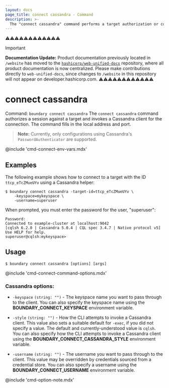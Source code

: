 ```yaml
---
layout: docs
page_title: connect cassandra - Command
description: >-
  The "connect cassandra" command performs a target authorization or consumes an existing authorization token, and then launches a proxied Cassandra (CQL) connection.
---
```


⚠️⚠️⚠️⚠️⚠️⚠️⚠️⚠️⚠️⚠️⚠️⚠️
> [!IMPORTANT]  
> **Documentation Update:** Product documentation previously located in `/website` has moved to the [`hashicorp/web-unified-docs`](https://github.com/hashicorp/web-unified-docs) repository, where all product documentation is now centralized. Please make contributions directly to `web-unified-docs`, since changes to `/website` in this repository will not appear on developer.hashicorp.com.
⚠️⚠️⚠️⚠️⚠️⚠️⚠️⚠️⚠️⚠️⚠️⚠️

# connect cassandra

Command: `boundary connect cassandra`
The `connect cassandra` command authorizes a session against a target and invokes a Cassandra client for the connection.
The command fills in the local address and port.

> **Note:** Currently, only configurations using Cassandra's `PasswordAuthenticator` are supported.

@include 'cmd-connect-env-vars.mdx'


## Examples

The following example shows how to connect to a target with the ID `ttcp_eTcZMueUYv` using a Cassandra helper:

```shell-session
$ boundary connect cassandra -target-id=ttcp_eTcZMueUYv \
    -keyspace=mykeyspace \
    -username=superuser
```

When prompted, you must enter the password for the user, "superuser":

<CodeBlockConfig hideClipboard>

```plaintext
Password:
Connected to example-cluster at localhost:9042
[cqlsh 6.2.0 | Cassandra 5.0.4 | CQL spec 3.4.7 | Native protocol v5]
Use HELP for help.
superuser@cqlsh:mykeyspace>
```

</CodeBlockConfig>

## Usage

<CodeBlockConfig hideClipboard>

```shell-session
$ boundary connect cassandra [options] [args]
```

</CodeBlockConfig>

@include 'cmd-connect-command-options.mdx'

### Cassandra options:

- `-keyspace` `(string: "")` - The keyspace name you want to pass through to the client.
You can also specify the keyspace name using the **BOUNDARY_CONNECT_KEYSPACE** environment variable.

- `-style`  `(string: "")` - How the CLI attempts to invoke a Cassandra client.
This value also sets a suitable default for `-exec`, if you did not specify a value.
The default and currently-understood value is `cqlsh`.
You can also specify how the CLI attempts to invoke a Cassandra client using the **BOUNDARY_CONNECT_CASSANDRA_STYLE** environment variable.

- `-username`  `(string: "")` - The username you want to pass through to the client.
This value may be overridden by credentials sourced from a credential store.
You can also specify a username using the **BOUNDARY_CONNECT_USERNAME** environment variable.

@include 'cmd-option-note.mdx' 
